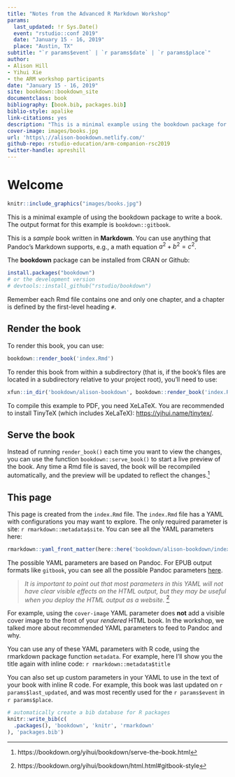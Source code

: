 ```yaml
--- 
title: "Notes from the Advanced R Markdown Workshop"
params:
  last_updated: !r Sys.Date()
  event: "rstudio::conf 2019"
  date: "January 15 - 16, 2019"
  place: "Austin, TX"
subtitle: "`r params$event` | `r params$date` | `r params$place`"
author: 
- Alison Hill
- Yihui Xie
- the ARM workshop participants
date: "January 15 - 16, 2019"
site: bookdown::bookdown_site
documentclass: book
bibliography: [book.bib, packages.bib]
biblio-style: apalike
link-citations: yes
description: "This is a minimal example using the bookdown package for the rstudio::conf Advanced R Markdown Workshop."
cover-image: images/books.jpg
url: 'https\://alison-bookdown.netlify.com/'
github-repo: rstudio-education/arm-companion-rsc2019
twitter-handle: apreshill
---
```



# Welcome {-}


```r
knitr::include_graphics("images/books.jpg")
```

This is a minimal example of using the bookdown package to write a book. The output format for this example is `bookdown::gitbook`.

This is a _sample_ book written in **Markdown**. You can use anything that Pandoc's Markdown supports, e.g., a math equation $a^2 + b^2 = c^2$.

The **bookdown** package can be installed from CRAN or Github:

```r
install.packages("bookdown")
# or the development version
# devtools::install_github("rstudio/bookdown")
```

Remember each Rmd file contains one and only one chapter, and a chapter is defined by the first-level heading `#`.

## Render the book {-}

To render this book, you can use:

```r
bookdown::render_book('index.Rmd')
```

To render this book from within a subdirectory (that is, if the book's files are located in a subdirectory relative to your project root), you'll need to use:

```r
xfun::in_dir('bookdown/alison-bookdown', bookdown::render_book('index.Rmd'))
```

To compile this example to PDF, you need XeLaTeX. You are recommended to install TinyTeX (which includes XeLaTeX): <https://yihui.name/tinytex/>.

## Serve the book {-}

Instead of running `render_book()` each time you want to view the changes, you can use the function `bookdown::serve_book()` to start a live preview of the book. Any time a Rmd file is saved, the book will be recompiled automatically, and the preview will be updated to reflect the changes.^[https://bookdown.org/yihui/bookdown/serve-the-book.html]

## This page {-}

This page is created from the `index.Rmd` file. The `index.Rmd` file has a YAML with configurations you may want to explore. The only required parameter is site: `r rmarkdown::metadata$site`. You can see all the YAML parameters here:

```r
rmarkdown::yaml_front_matter(here::here('bookdown/alison-bookdown/index.Rmd'))
```

The possible YAML parameters are based on Pandoc. For EPUB output formats like `gitbook`, you can see all the possible Pandoc parameters [here](https://pandoc.org/MANUAL.html#creating-epubs-with-pandoc). 

> *It is important to point out that most parameters in this YAML will not have clear visible effects on the HTML output, but they may be useful when you deploy the HTML output as a website.* ^[https://bookdown.org/yihui/bookdown/html.html#gitbook-style]

For example, using the `cover-image` YAML parameter does **not** add a visible cover image to the front of your *rendered* HTML book. In the workshop, we talked more about recommended YAML parameters to feed to Pandoc and why.

You can use any of these YAML parameters with R code, using the rmarkdown package function `metadata`. For example, here I'll show you the title again with inline code: `r rmarkdown::metadata$title`

You can also set up custom parameters in your YAML to use in the text of your book with inline R code. For example, this book was last updated on `r params$last_updated`, and was most recently used for the `r params$event` in `r params$place`.



```r
# automatically create a bib database for R packages
knitr::write_bib(c(
  .packages(), 'bookdown', 'knitr', 'rmarkdown'
), 'packages.bib')
```

